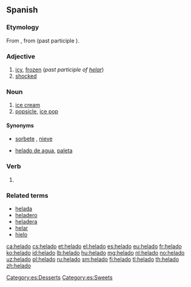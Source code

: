 ==Spanish==

===Etymology===
From {{term|helar}}, from {{etyl|la|es}} {{term|gelare|lang=la}} (past participle {{term/t|la|gelātus}}).

===Adjective===
{{es-adj|f=helada}}

# [[icy]], [[frozen]] (''past participle of [[helar]]'')
# [[shocked]]

===Noun===
{{es-noun|m}}

# [[ice cream]]
# [[popsicle]], [[ice pop]]

====Synonyms====
* {{sense|ice cream}} [[sorbete]] {{qualifier|El Salvador}}, [[nieve]] {{qualifier|Mexico}}
* {{sense|popsicle}} [[helado de agua]], [[paleta]]

===Verb===
{{es-past participle|helad|helar}}
 
# {{es-verb form of|ending=ar|mood=participle|helar}}

===Related terms===
* [[helada]]
* [[heladero]]
* [[heladera]]
* [[helar]]
* [[hielo]]

[[Category:es:Desserts]]
[[Category:es:Sweets]]

[[ca:helado]]
[[cs:helado]]
[[et:helado]]
[[el:helado]]
[[es:helado]]
[[eu:helado]]
[[fr:helado]]
[[ko:helado]]
[[id:helado]]
[[lb:helado]]
[[hu:helado]]
[[mg:helado]]
[[nl:helado]]
[[no:helado]]
[[uz:helado]]
[[pl:helado]]
[[ru:helado]]
[[sm:helado]]
[[fi:helado]]
[[tl:helado]]
[[th:helado]]
[[zh:helado]]